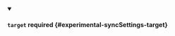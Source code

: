 


<details className="config-field" data-expandable="true" open>
<summary>

#### `target` <span className="config-field-required" data-required="false">required</span> <span className="config-field-type"></span> <span className="config-field-default"></span> <span className="config-field-enum"></span> {#experimental-syncSettings-target}



</summary>

<PartialTargetreference />


</details>
